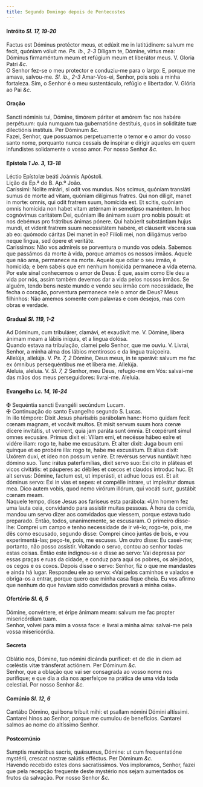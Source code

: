 ```yaml
---
title: Segundo Domingo depois de Pentecostes
---
```


<h4 class="text-center">
  Intróito <em>Sl. 17, 19-20</em>
</h4>
<div class="container-fluid">
  <div class="row">
    <div class="col-6 dropcaps text-justify">
      Factus est Dóminus protéctor meus, et edúxit me in latitúdinem: salvum me
      fecit, quóniam vóluit me. <em>Ps. ib., 2-3</em> Díligam te, Dómine, virtus
      mea: Dóminus firmaméntum meum et refúgium meum et liberátor meus. V.
      Gloria Patri <em>&c.</em>
    </div>
    <div class="col-6 dropcaps text-justify">
      O Senhor fez-se o meu protector e conduziu-me para o largo: E, porque me
      amava, salvou-me. <em>Sl. ib., 2-3</em> Amar-Vos-ei, Senhor, pois sois a
      minha fortaleza. Sim, o Senhor é o meu sustentáculo, refúgio e libertador.
      V. Glória ao Pai <em>&c.</em>
    </div>
  </div>
</div>

<h4 class="text-center">Oração</h4>
<div class="container-fluid">
  <div class="row">
    <div class="col-6 dropcaps text-justify">
      Sancti nóminis tui, Dómine, timórem páriter et amórem fac nos habére
      perpétuum: quia numquam tua gubernatióne destítuis, quos in soliditáte tuæ
      dilectiónis instítuis. Per Dóminum <em>&c.</em>
    </div>
    <div class="col-6 dropcaps text-justify">
      Fazei, Senhor, que possuamos perpetuamente o temor e o amor do vosso santo
      nome, porquanto nunca cessais de inspirar e dirigir aqueles em quem
      infundistes solidamente o vosso amor. Por nosso Senhor <em>&c.</em>
    </div>
  </div>
</div>

<h4 class="text-center">
  Epístola <em>1 Jo. 3, 13-18</em>
</h4>
<div class="container-fluid">
  <div class="row">
    <div class="col-6 text-justify">
      Léctio Epístolæ beáti Joánnis Apóstoli.
    </div>
    <div class="col-6 text-justify">Lição da Ep.ª do B. Ap.º João.</div>
    <div class="col-6 dropcaps text-justify">
      Caríssimi: Nolíte mirári, si odit vos mundus. Nos scimus, quóniam
      transláti sumus de morte ad vitam, quóniam dilígimus fratres. Qui non
      díligit, manet in morte: omnis, qui odit fratrem suum, homícida est. Et
      scitis, quóniam omnis homícida non habet vitam ætérnam in semetípso
      manéntem. In hoc cognóvimus caritátem Dei, quóniam ille ánimam suam pro
      nobis pósuit: et nos debémus pro frátribus ánimas pónere. Qui habúerit
      substántiam hujus mundi, et víderit fratrem suum necessitátem habére, et
      cláuserit víscera sua ab eo: quómodo cáritas Dei manet in eo? Filíoli mei,
      non diligámus verbo neque lingua, sed ópere et veritáte.
    </div>
    <div class="col-6 dropcaps text-justify">
      Caríssimos: Não vos admireis se porventura o mundo vos odeia. Sabemos que
      passámos da morte à vida, porque amamos os nossos irmãos. Aquele que não
      ama, permanece na morte. Aquele que odiar o seu irmão, é homicida; e bem
      sabeis que em nenhum homicida permanece a vida eterna. Por este sinal
      conhecemos o amor de Deus: É que, assim como Ele deu a vida por nós, assim
      também devemos dar a vida pelos nossos irmãos. Se alguém, tendo bens neste
      mundo e vendo seu irmão com necessidade, lhe fecha o coração, porventura
      permanece nele o amor de Deus? Meus filhinhos: Não amemos somente com
      palavras e com desejos, mas com obras e verdade.
    </div>
  </div>
</div>

<h4 class="text-center">
  Gradual <em>Sl. 119, 1-2</em>
</h4>
<div class="container-fluid">
  <div class="row">
    <div class="col-6 dropcaps text-justify">
      Ad Dóminum, cum tribulárer, clamávi, et exaudívit me. V. Dómine, libera
      ánimam meam a lábiis iníquis, et a lingua dolósa.
    </div>
    <div class="col-6 dropcaps text-justify">
      Quando estava na tribulação, clamei pelo Senhor, que me ouviu. V. Livrai,
      Senhor, a minha alma dos lábios mentirosos e da língua traiçoeira.
    </div>
    <div class="col-6 text-justify">
      Allelúja, allelúja. V. <em>Ps. 7, 2</em> Dómine, Deus meus, in te sperávi:
      salvum me fac ex ómnibus persequéntibus me et líbera me. Allelúja.
    </div>
    <div class="col-6 text-justify">
      Aleluia, aleluia. V. <em>Sl. 7, 2</em> Senhor, meu Deus, refugio-me em
      Vós: salvai-me das mãos dos meus perseguidores: livrai-me. Aleluia.
    </div>
  </div>
</div>

<h4 class="text-center">
  Evangelho <em>Lc. 14, 16-24</em>
</h4>
<div class="container-fluid">
  <div class="row">
    <div class="col-6 text-justify">
      <span class="text-danger">&#10016;</span> Sequéntia sancti Evangélii
      secúndum Lucam.
    </div>
    <div class="col-6 text-justify">
      <span class="text-danger">&#10016;</span> Continuação do santo Evangelho
      segundo S. Lucas.
    </div>
    <div class="col-6 dropcaps text-justify">
      In illo témpore: Dixit Jesus pharisǽis parábolam hanc: Homo quidam fecit
      cœnam magnam, et vocávit multos. Et misit servum suum hora cœnæ dícere
      invitátis, ut venírent, quia jam paráta sunt ómnia. Et cœpérunt simul
      omnes excusáre. Primus dixit ei: Villam emi, et necésse hábeo exíre et
      vidére illam: rogo te, habe me excusátum. Et alter dixit: Juga boum emi
      quinque et eo probáre illa: rogo te, habe me excusátum. Et álius dixit:
      Uxórem duxi, et ídeo non possum veníre. Et revérsus servus nuntiávit hæc
      dómino suo. Tunc irátus paterfamílias, dixit servo suo: Exi cito in
      pláteas et vicos civitátis: et páuperes ac débiles et cœcos et claudos
      íntroduc huc. Et ait servus: Dómine, factum est, ut imperásti, et adhuc
      locus est. Et ait dóminus servo: Exi in vias et sepes: et compélle
      intrare, ut impleátur domus mea. Dico autem vobis, quod nemo virórum
      illórum, qui vocáti sunt, gustábit cœnam meam.
    </div>
    <div class="col-6 dropcaps text-justify">
      Naquele tempo, disse Jesus aos fariseus esta parábola: «Um homem fez uma
      lauta ceia, convidando para assistir muitas pessoas. À hora da comida,
      mandou um servo dizer aos convidados que viessem, porque estava tudo
      preparado. Então, todos, unanimemente, se escusaram. O primeiro disse-lhe:
      Comprei um campo e tenho necessidade de ir vê-lo; rogo-te, pois, me dês
      como escusado, segundo disse: Comprei cinco juntas de bois, e vou
      experimentá-las; peço-te, pois, me escuses. Um outro disse: Eu casei-me;
      portanto, não posso assistir. Voltando o servo, contou ao senhor todas
      estas coisas. Então este indignou-se e disse ao servo: Vai depressa por
      essas praças e ruas da cidade, e conduz para aqui os pobres, os aleijados,
      os cegos e os coxos. Depois disse o servo: Senhor, fiz o que me mandastes
      e ainda há lugar. Respondeu ele ao servo: «Vai pelos caminhos e valados e
      obriga-os a entrar, porque quero que minha casa fique cheia. Eu vos afirmo
      que nenhum do que haviam sido convidados provará a minha ceia».
    </div>
  </div>
</div>

<h4 class="text-center">
  Ofertório <em>Sl. 6, 5</em>
</h4>
<div class="container-fluid">
  <div class="row">
    <div class="col-6 dropcaps text-justify">
      Dómine, convértere, et éripe ánimam meam: salvum me fac propter
      misericórdiam tuam.
    </div>
    <div class="col-6 dropcaps text-justify">
      Senhor, volvei para mim a vossa face: e livrai a minha alma: salvai-me
      pela vossa misericórdia.
    </div>
  </div>
</div>

<h4 class="text-center">Secreta</h4>
<div class="container-fluid">
  <div class="row">
    <div class="col-6 dropcaps text-justify">
      Oblátio nos, Dómine, tuo nómini dicánda puríficet: et de die in diem ad
      cœléstis vitæ tránsferat actiónem. Per Dóminum <em>&c.</em>
    </div>
    <div class="col-6 dropcaps text-justify">
      Senhor, que a oblação que vai ser consagrada ao vosso nome nos purifique;
      e que dia a dia nos aperfeiçoe na prática de uma vida toda celestial. Por
      nosso Senhor <em>&c.</em>
    </div>
  </div>
</div>

<h4 class="text-center">
  Comúnio <em>Sl. 12, 6</em>
</h4>
<div class="container-fluid">
  <div class="row">
    <div class="col-6 dropcaps text-justify">
      Cantábo Dómino, qui bona tríbuit mihi: et psallam nómini Dómini altíssimi.
    </div>
    <div class="col-6 dropcaps text-justify">
      Cantarei hinos ao Senhor, porque me cumulou de benefícios. Cantarei salmos
      ao nome do altíssimo Senhor.
    </div>
  </div>
</div>

<h4 class="text-center">Postcomúnio</h4>
<div class="container-fluid">
  <div class="row">
    <div class="col-6 dropcaps text-justify">
      Sumptis munéribus sacris, quǽsumus, Dómine: ut cum frequentatióne
      mystérii, crescat nostræ salútis efféctus. Per Dóminum <em>&c.</em>
    </div>
    <div class="col-6 dropcaps text-justify">
      Havendo recebido estes dons sacratíssimos. Vos imploramos, Senhor, fazei
      que pela recepção frequente deste mystério nos sejam aumentados os frutos
      da salvação. Por nosso Senhor <em>&c.</em>
    </div>
  </div>
</div>
